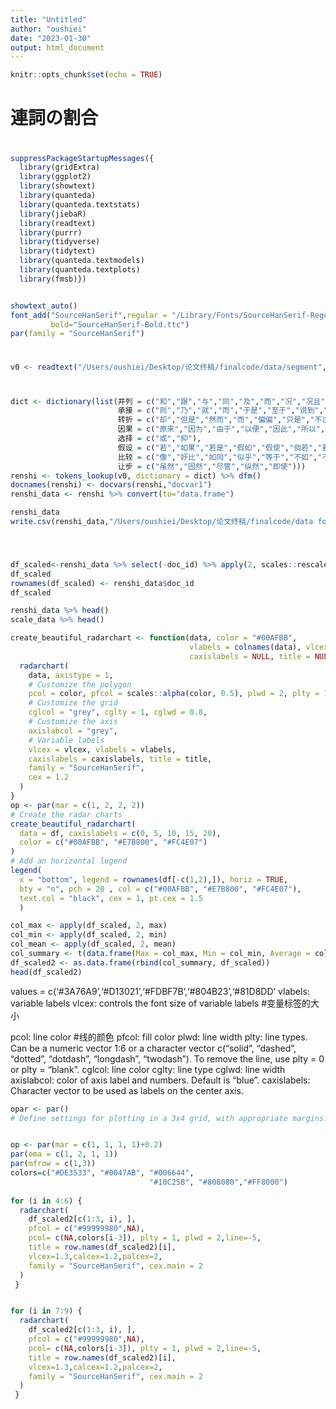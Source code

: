 ```yaml
---
title: "Untitled"
author: "oushiei"
date: "2023-01-30"
output: html_document
---
```


```r
knitr::opts_chunk$set(echo = TRUE)
```

# 連詞の割合

# 

```r
suppressPackageStartupMessages({
  library(gridExtra)
  library(ggplot2)
  library(showtext)
  library(quanteda)
  library(quanteda.textstats)
  library(jiebaR)
  library(readtext)
  library(purrr)
  library(tidyverse)
  library(tidytext)
  library(quanteda.textmodels)
  library(quanteda.textplots)
  library(fmsb)})


showtext_auto()
font_add("SourceHanSerif",regular = "/Library/Fonts/SourceHanSerif-Regular.ttc",
         bold="SourceHanSerif-Bold.ttc")
par(family = "SourceHanSerif")
```


#

```r
v0 <- readtext("/Users/oushiei/Desktop/论文终稿/finalcode/data/segment",docvarsfrom = "filenames") %>% corpus() %>% tokens(what="fasterword")


```

# 
```r
dict <- dictionary(list(并列 = c("和","跟","与","同","及","而","况","况且","何况","乃至"),
                        承接 = c("则","乃","就","而","于是","至于","说到","此外","像","如","一般","比方"),
                        转折 = c("却","但是","然而","而","偏偏","只是","不过","至于","致","不料","岂知"),
                        因果 = c("原来","因为","由于","以便","因此","所以","是故","以致"),
                        选择 = c("或","抑"),
                        假设 = c("若","如果","若是","假如","假使","倘若","要是","譬如"),
                        比较 = c("像","好比","如同","似乎","等于","不如","不及","与其","不如"),
                        让步 = c("虽然","固然","尽管","纵然","即使")))
renshi <- tokens_lookup(v0, dictionary = dict) %>% dfm() 
docnames(renshi) <- docvars(renshi,"docvar1")
renshi_data <- renshi %>% convert(to="data.frame")

renshi_data
write.csv(renshi_data,"/Users/oushiei/Desktop/论文终稿/finalcode/data for print/連詞.csv")
 
```

#

```r

df_scaled<-renshi_data %>% select(-doc_id) %>% apply(2, scales::rescale)
df_scaled
rownames(df_scaled) <- renshi_data$doc_id
df_scaled

renshi_data %>% head()
scale_data %>% head()

```


```r
create_beautiful_radarchart <- function(data, color = "#00AFBB", 
                                        vlabels = colnames(data), vlcex = 0.7,
                                        caxislabels = NULL, title = NULL, ...){
  radarchart(
    data, axistype = 1,
    # Customize the polygon
    pcol = color, pfcol = scales::alpha(color, 0.5), plwd = 2, plty = 1,
    # Customize the grid
    cglcol = "grey", cglty = 1, cglwd = 0.8,
    # Customize the axis
    axislabcol = "grey", 
    # Variable labels
    vlcex = vlcex, vlabels = vlabels,
    caxislabels = caxislabels, title = title, 
    family = "SourceHanSerif",
    cex = 1.2
  )
}
op <- par(mar = c(1, 2, 2, 2))
# Create the radar charts
create_beautiful_radarchart(
  data = df, caxislabels = c(0, 5, 10, 15, 20),
  color = c("#00AFBB", "#E7B800", "#FC4E07")
)
# Add an horizontal legend
legend(
  x = "bottom", legend = rownames(df[-c(1,2),]), horiz = TRUE,
  bty = "n", pch = 20 , col = c("#00AFBB", "#E7B800", "#FC4E07"),
  text.col = "black", cex = 1, pt.cex = 1.5
  )
```


```r
col_max <- apply(df_scaled, 2, max)
col_min <- apply(df_scaled, 2, min)
col_mean <- apply(df_scaled, 2, mean)
col_summary <- t(data.frame(Max = col_max, Min = col_min, Average = col_mean))##变成表格
df_scaled2 <- as.data.frame(rbind(col_summary, df_scaled))
head(df_scaled2)

```

values = c('#3A76A9','#D13021','#FDBF7B','#804B23','#81D8DD'
vlabels: variable labels
vlcex: controls the font size of variable labels #变量标签的大小

pcol: line color #线的颜色
pfcol: fill color
plwd: line width
plty: line types. Can be a numeric vector 1:6 or a character vector c(“solid”, “dashed”, “dotted”, “dotdash”, “longdash”, “twodash”). To remove the line, use plty = 0 or plty = “blank”.
cglcol: line color
cglty: line type
cglwd: line width
axislabcol: color of axis label and numbers. Default is “blue”.
caxislabels: Character vector to be used as labels on the center axis.


```r

opar <- par() 
# Define settings for plotting in a 3x4 grid, with appropriate margins:


op <- par(mar = c(1, 1, 1, 1)+0.2)
par(oma = c(1, 2, 1, 1))
par(mfrow = c(1,3))
colors=c("#DE3533", "#0047AB", "#006644",
                               "#10C25B", "#808080","#FF8000")
 
for (i in 4:6) {
  radarchart(
    df_scaled2[c(1:3, i), ],
    pfcol = c("#99999980",NA),
    pcol= c(NA,colors[i-3]), plty = 1, plwd = 2,line=-5,
    title = row.names(df_scaled2)[i],
    vlcex=1.3,calcex=1.2,palcex=2,
    family = "SourceHanSerif", cex.main = 2
  )
 }


for (i in 7:9) {
  radarchart(
    df_scaled2[c(1:3, i), ],
    pfcol = c("#99999980",NA),
    pcol= c(NA,colors[i-3]), plty = 1, plwd = 2,line=-5,
    title = row.names(df_scaled2)[i],
    vlcex=1.3,calcex=1.2,palcex=2,
    family = "SourceHanSerif", cex.main = 2
  )
 }

```

